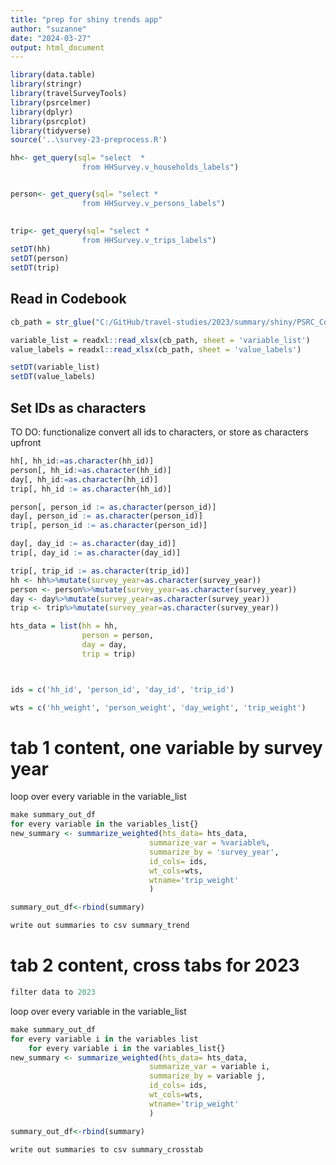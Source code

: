 ```yaml
---
title: "prep for shiny trends app"
author: "suzanne"
date: "2024-03-27"
output: html_document
---
```




```r
library(data.table)
library(stringr)
library(travelSurveyTools)
library(psrcelmer)
library(dplyr)
library(psrcplot)
library(tidyverse)
source('..\survey-23-preprocess.R')
```



```r
hh<- get_query(sql= "select  *
                from HHSurvey.v_households_labels")


person<- get_query(sql= "select *
                from HHSurvey.v_persons_labels")
                

trip<- get_query(sql= "select *
                from HHSurvey.v_trips_labels")
setDT(hh)
setDT(person)
setDT(trip)
```

## Read in Codebook
```r
cb_path = str_glue("C:/GitHub/travel-studies/2023/summary/shiny/PSRC_Codebook_2023_for_shiny")

variable_list = readxl::read_xlsx(cb_path, sheet = 'variable_list')
value_labels = readxl::read_xlsx(cb_path, sheet = 'value_labels')

setDT(variable_list)
setDT(value_labels)
```

## Set IDs as characters
TO DO: functionalize convert all ids to characters, or store as characters upfront
```r

hh[, hh_id:=as.character(hh_id)]
person[, hh_id:=as.character(hh_id)]
day[, hh_id:=as.character(hh_id)]
trip[, hh_id := as.character(hh_id)]

person[, person_id := as.character(person_id)]
day[, person_id := as.character(person_id)]
trip[, person_id := as.character(person_id)]

day[, day_id := as.character(day_id)]
trip[, day_id := as.character(day_id)]

trip[, trip_id := as.character(trip_id)]
hh <- hh%>%mutate(survey_year=as.character(survey_year))
person <- person%>%mutate(survey_year=as.character(survey_year))
day <- day%>%mutate(survey_year=as.character(survey_year))
trip <- trip%>%mutate(survey_year=as.character(survey_year))
```


```r
hts_data = list(hh = hh,
                person = person,
                day = day,
                trip = trip)



ids = c('hh_id', 'person_id', 'day_id', 'trip_id')

wts = c('hh_weight', 'person_weight', 'day_weight', 'trip_weight')
```

# tab 1 content, one variable by survey year

loop over every variable in the variable_list
```r
make summary_out_df
for every variable in the variables_list{}
new_summary <- summarize_weighted(hts_data= hts_data,
                               summarize_var = %variable%,
                               summarize_by = 'survey_year',
                               id_cols= ids,
                               wt_cols=wts,
                               wtname='trip_weight'
                               )

summary_out_df<-rbind(summary)
```

```r
write out summaries to csv summary_trend
```

# tab 2 content, cross tabs for 2023

```r
filter data to 2023
```


loop over every variable in the variable_list
```r
make summary_out_df
for every variable i in the variables list
    for every variable i in the variables_list{}
new_summary <- summarize_weighted(hts_data= hts_data,
                               summarize_var = variable i,
                               summarize_by = variable j,
                               id_cols= ids,
                               wt_cols=wts,
                               wtname='trip_weight'
                               )

summary_out_df<-rbind(summary)
```

```r
write out summaries to csv summary_crosstab
```

